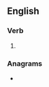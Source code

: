 ==English==

===Verb===
{{head|en|verb form}}

# {{en-past of|recopy}}

===Anagrams===
* {{anagrams|en|creepoid}}